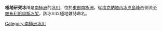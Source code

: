 {{coord|69|50|S|75|7|E|display=title}}

'''極地研究冰川'''是[[南極洲|南極洲]]的[[冰川|冰川]]，位於[[東部南極洲|東部南極洲]]，從[[梅克納塔內冰原島峰|梅克納塔內冰原島峰]]西側流至[[帕布利凱申斯冰架|帕布利凱申斯冰架]]，該冰川以極地雜誌命名。

{{Antarctica-geo-stub}}
[[Category:南極洲冰川|Category:南極洲冰川]]